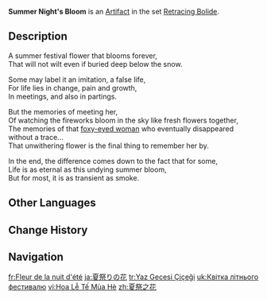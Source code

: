 {{Artifact Infobox
|image = Item Summer Night's Bloom.png
|set   = Retracing Bolide
|piece = Flower of Life
}}
{{Description|A man-made flower in eternal bloom. Who knows if there truly is life in there?}}
'''Summer Night's Bloom''' is an [[Artifact]] in the set [[Retracing Bolide]].

==Description==
A summer festival flower that blooms forever,<br>That will not wilt even if buried deep below the snow.

Some may label it an imitation, a false life,<br>For life lies in change, pain and growth,<br>In meetings, and also in partings.

But the memories of meeting her,<br>Of watching the fireworks bloom in the sky like fresh flowers together,<br>The memories of that [[Kitsune Saiguu|foxy-eyed woman]] who eventually disappeared without a trace...<br>That unwithering flower is the final thing to remember her by.

In the end, the difference comes down to the fact that for some,<br>Life is as eternal as this undying summer bloom,<br>But for most, it is as transient as smoke.

==Other Languages==
{{Other Languages
|en       = Summer Night's Bloom
|zhs      = 夏祭之花
|zhs_rm   = Xiàjì zhī Huā
|zht      = 夏祭之花
|zht_rm   = Xiàjì zhī Huā
|zh_tl    = Flower of the Summer Festival
|ja       = 夏祭りの花
|ja_rm    = Natsumatsuri no Hana
|ja_tl    = Flower of the Summer Festival
|ko       = 여름 축제의 꽃
|ko_rm    = Yeoreum Chukje-ui Kkot
|ko_tl    = Flower of the Summer Festival
|es       = Flor de la Noche de Verano
|es_tl    = Flower of the Summer Night
|fr       = Fleur de la nuit d'été
|fr_tl    = Flower of the Summer Night
|ru       = Цветок равноденствия
|ru_tl    = Flower of Equinox
|th       = Summer Night's Bloom
|vi       = Hoa Lễ Tế Mùa Hè
|vi_tl    = 
|de       = Sommerfestbrosche
|de_tl    = Summer Festival Brooch
|id       = Summer Night's Bloom
|pt       = Flor do Festival de Verão
|pt_tl    = 
|tr       = Yaz Gecesi Çiçeği
|tr_tl    = Summer Night Flower
|it       = Fiore delle notti d'estate
|it_tl    = Flower of the Summer Nights
}}

==Change History==
{{Change History|1.0}}

==Navigation==
{{Artifact Set Navbox|Retracing Bolide}}

[[fr:Fleur de la nuit d'été]]
[[ja:夏祭りの花]]
[[tr:Yaz Gecesi Çiçeği]]
[[uk:Квітка літнього фестивалю]]
[[vi:Hoa Lễ Tế Mùa Hè]]
[[zh:夏祭之花]]